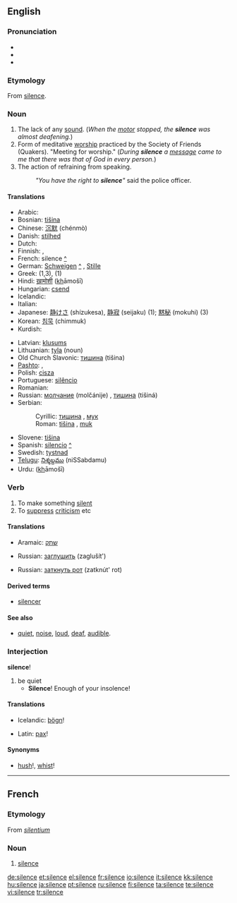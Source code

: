 {{wikipedia|dab=silence}}
==English==

{{rank|regard|married|slowly|702|silence|afterwards|horses|wonder}}

===Pronunciation===
* {{IPA|/saɪləns/}}
* {{SAMPA|/"saIl@ns/}}
*{{audio|en-us-silence.ogg|Audio (US)}}

===Etymology===
From {{OF.}} [[#French|silence]].

===Noun===
{{wikipedia}}
{{en-noun|-|s}}

# The lack of any [[sound]]. (''When the [[motor]] stopped, the '''silence''' was almost deafening.'')
# Form of meditative [[worship]] practiced by the Society of Friends (Quakers). "Meeting for worship." (''During '''silence''' a [[message]] came to me that there was that of God in every person.'')
# The action of refraining from speaking.
#:''"You have the right to '''silence'''"'' said the police officer.

====Translations====
{{top}}
* Arabic: {{ARchar|[[صمت]]}} {{IPAchar|(ʂamt)}}
* Bosnian: [[tišina]] {{f}}
* Chinese: [[沉默]] (chénmò)
* Danish: [[stilhed]]
* Dutch: {{t+|nl|stilte}}
* Finnish: {{t+|fi|hiljaisuus}}, {{t-|fi|äänettömyys}}
* French: silence [[:fr:silence|^]] {{f}}
* German: [[Schweigen]] [[:de:Schweigen|^]] {{n}}, [[Stille]] {{f}}
* Greek: {{t|el|σιωπή|f|sc=Grek}} (1,3), {{t+|el|σιγή|f|sc=Grek}} (1)
* Hindi: [[ख़ामोशी]] (<u>kh</u>āmošī) {{f}}
* Hungarian: [[csend]]
* Icelandic: {{t+|is|þögn|f}}
* Italian: {{t+|it|silenzio|m}}
* Japanese: [[静けさ]] (shízukesa), [[静寂]] (seijaku) (1); [[黙秘]] (mokuhi) (3)
* Korean: [[침묵]] (chimmuk)
* Kurdish: {{KUchar|[[بێده‌نگ]]}}
{{mid}}
* Latvian: [[klusums]] {{m}}
* Lithuanian: [[tyla]] {{f}} (noun)
* Old Church Slavonic: [[тишина]] (tišina) {{f}}
* [[Pashto]]: {{PSchar|[[ګنګه روژه]]}}, {{PSchar|[[چوپتيا]]}} {{f}}
* Polish: [[cisza]] {{f}}
* Portuguese: [[silêncio]] {{m}}
* Romanian: {{t-|ro|linişte|f}}
* Russian: [[молчание]] (molčánije) {{n}}, [[тишина]] (tišiná) {{f}}
* Serbian:
*: Cyrillic: [[тишина#Serbian|тишина]] {{f}}, [[мук]] {{m}}
*: Roman: [[tišina#Serbian|tišina]] {{f}}, [[muk]] {{m}}
* Slovene: [[tišina]] {{f}}
* Spanish: [[silencio]] [[:es:silencio|^]] {{m}}
* Swedish: [[tystnad]]
* [[Telugu]]: [[నిశ్శబ్దము]] (niSSabdamu)
* Urdu: {{URchar|[[خاموشی]]}} (<u>kh</u>āmošī) {{f}}
{{bottom}}

===Verb===
{{en-verb|silenc|ing}}

# To make something [[silent]]
# To [[suppress]] [[criticism]] etc

====Translations====
{{trans-top|To make something silent}}
* Aramaic: [[שתק]]
{{trans-mid}}
* Russian: [[заглушить]] (zaglušít')
{{trans-bottom}}

{{trans-top|To suppress criticism}}
{{trans-mid}}
* Russian: [[заткнуть рот]] (zatknút' rot)
{{trans-bottom}}

====Derived terms====
* [[silencer]]

====See also====
*[[quiet]], [[noise]], [[loud]], [[deaf]], [[audible]].

===Interjection===
'''silence'''!
# be quiet
#* '''Silence'''! Enough of your insolence!

====Translations====
{{trans-top|be quiet!}}
* Icelandic: [[þögn]]!
{{trans-mid}}
* Latin: [[pax]]!
{{trans-bottom}}

====Synonyms====
*[[hush]]!, [[whist]]!

----

==French==

===Etymology===
From {{L.}} ''[[silentium]]''

===Noun===
{{fr-noun-reg|m}}

# [[#English|silence]]

[[de:silence]]
[[et:silence]]
[[el:silence]]
[[fr:silence]]
[[io:silence]]
[[it:silence]]
[[kk:silence]]
[[hu:silence]]
[[ja:silence]]
[[pt:silence]]
[[ru:silence]]
[[fi:silence]]
[[ta:silence]]
[[te:silence]]
[[vi:silence]]
[[tr:silence]]